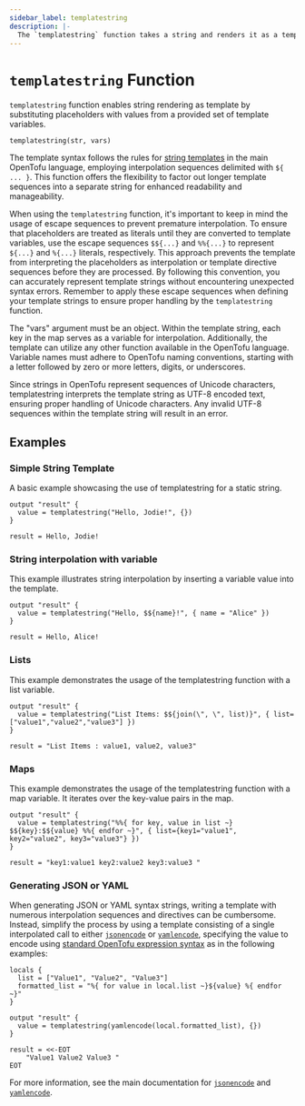 ```yaml
---
sidebar_label: templatestring
description: |-
  The `templatestring` function takes a string and renders it as a template using a supplied set of template variables.
---
```


# `templatestring` Function

`templatestring` function enables string rendering as template by substituting placeholders with values from a provided set of template variables.

```hcl
templatestring(str, vars)
```

The template syntax follows the rules for [string templates](/docs/language/expressions/strings#string-templates) in the main OpenTofu language, employing interpolation sequences delimited with `${ ... }`. This function offers the flexibility to factor out longer template sequences into a separate string for enhanced readability and manageability.

When using the `templatestring` function, it's important to keep in mind the usage of escape sequences to prevent premature interpolation. To ensure that placeholders are treated as literals until they are converted to template variables, use the escape sequences `$${...}` and `%%{...}` to represent `${...}` and `%{...}` literals, respectively. This approach prevents the template from interpreting the placeholders as interpolation or template directive sequences before they are processed. By following this convention, you can accurately represent template strings without encountering unexpected syntax errors. Remember to apply these escape sequences when defining your template strings to ensure proper handling by the `templatestring` function.

The "vars" argument must be an object. Within the template string, each key in the map serves as a variable for interpolation. Additionally, the template can utilize any other function available in the OpenTofu language. Variable names must adhere to OpenTofu naming conventions, starting with a letter followed by zero or more letters, digits, or underscores.

Since strings in OpenTofu represent sequences of Unicode characters, templatestring interprets the template string as UTF-8 encoded text, ensuring proper handling of Unicode characters. Any invalid UTF-8 sequences within the template string will result in an error.

## Examples

### Simple String Template

A basic example showcasing the use of templatestring for a static string.

```hcl
output "result" {
  value = templatestring("Hello, Jodie!", {})
}
```

```
result = Hello, Jodie!
```

### String interpolation with variable

This example illustrates string interpolation by inserting a variable value into the template.

```hcl
output "result" {
  value = templatestring("Hello, $${name}!", { name = "Alice" })
}
```

```
result = Hello, Alice!
```

### Lists

This example demonstrates the usage of the templatestring function with a list variable.

```hcl
output "result" {
  value = templatestring("List Items: $${join(\", \", list)}", { list=["value1","value2","value3"] })
}
```

```
result = "List Items : value1, value2, value3"
```

### Maps

This example demonstrates the usage of the templatestring function with a map variable. It iterates over the key-value pairs in the map.

```hcl
output "result" {
  value = templatestring("%%{ for key, value in list ~}  $${key}:$${value} %%{ endfor ~}", { list={key1="value1", key2="value2", key3="value3"} })
}
```

```
result = "key1:value1 key2:value2 key3:value3 "
```

### Generating JSON or YAML

When generating JSON or YAML syntax strings, writing a template with numerous interpolation sequences and directives can be cumbersome. Instead, simplify the process by using a template consisting of a single interpolated call to either [`jsonencode`](/docs/language/functions/jsonencode) or
[`yamlencode`](/docs/language/functions/yamlencode), specifying the value to encode using [standard OpenTofu expression syntax](/docs/language/expressions) as in the following examples:

```hcl
locals {
  list = ["Value1", "Value2", "Value3"]
  formatted_list = "%{ for value in local.list ~}${value} %{ endfor ~}"
}

output "result" {
  value = templatestring(yamlencode(local.formatted_list), {})
}
```

```
result = <<-EOT
    "Value1 Value2 Value3 "
EOT
```

For more information, see the main documentation for
[`jsonencode`](/docs/language/functions/jsonencode) and [`yamlencode`](/docs/language/functions/yamlencode).
